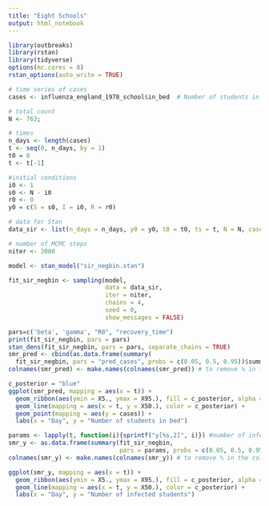 ```yaml
---
title: "Eight Schools"
output: html_notebook
---
```


```r
library(outbreaks)
library(rstan)
library(tidyverse)
options(mc.cores = 8)
rstan_options(auto_write = TRUE)
```

```r
# time series of cases
cases <- influenza_england_1978_school$in_bed  # Number of students in bed

# total count
N <- 763;

# times
n_days <- length(cases) 
t <- seq(0, n_days, by = 1)
t0 = 0 
t <- t[-1]

#initial conditions
i0 <- 1
s0 <- N - i0
r0 <- 0
y0 = c(S = s0, I = i0, R = r0)

# data for Stan
data_sir <- list(n_days = n_days, y0 = y0, t0 = t0, ts = t, N = N, cases = cases)

# number of MCMC steps
niter <- 2000

model <- stan_model("sir_negbin.stan")
```

```r
fit_sir_negbin <- sampling(model,
                           data = data_sir,
                           iter = niter,
                           chains = 4, 
                           seed = 0,
                           show_messages = FALSE)
```

```r
pars=c('beta', 'gamma', "R0", "recovery_time")
print(fit_sir_negbin, pars = pars)
stan_dens(fit_sir_negbin, pars = pars, separate_chains = TRUE)
smr_pred <- cbind(as.data.frame(summary(
  fit_sir_negbin, pars = "pred_cases", probs = c(0.05, 0.5, 0.95))$summary), t, cases)
colnames(smr_pred) <- make.names(colnames(smr_pred)) # to remove % in the col names

c_posterior = "blue"
ggplot(smr_pred, mapping = aes(x = t)) +
  geom_ribbon(aes(ymin = X5., ymax = X95.), fill = c_posterior, alpha = 0.35) +
  geom_line(mapping = aes(x = t, y = X50.), color = c_posterior) + 
  geom_point(mapping = aes(y = cases)) +
  labs(x = "Day", y = "Number of students in bed")

params <- lapply(t, function(i){sprintf("y[%s,2]", i)}) #number of infected for each day
smr_y <- as.data.frame(summary(fit_sir_negbin, 
                               pars = params, probs = c(0.05, 0.5, 0.95))$summary)
colnames(smr_y) <- make.names(colnames(smr_y)) # to remove % in the col names

ggplot(smr_y, mapping = aes(x = t)) +
  geom_ribbon(aes(ymin = X5., ymax = X95.), fill = c_posterior, alpha = 0.35) +
  geom_line(mapping = aes(x = t, y = X50.), color = c_posterior) + 
  labs(x = "Day", y = "Number of infected students")
```